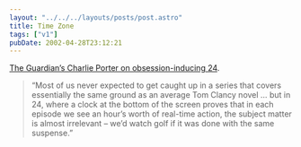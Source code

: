 ```yaml
---
layout: "../../../layouts/posts/post.astro"
title: Time Zone
tags: ["v1"]
pubDate: 2002-04-28T23:12:21
---
```


[The Guardian&#8217;s Charlie Porter on obsession-inducing 24][1].

> &#8220;Most of us never expected to get caught up in a series that covers essentially the same ground as an average Tom Clancy novel &#8230; but in 24, where a clock at the bottom of the screen proves that in each episode we see an hour&#8217;s worth of real-time action, the subject matter is almost irrelevant &#8211; we&#8217;d watch golf if it was done with the same suspense.&#8221;

[1]: http://www.guardian.co.uk/Archive/Article/0,4273,4401148,00.html "The Guardian: Club 24"
